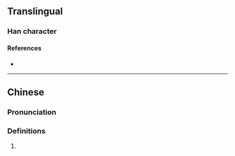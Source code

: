 {{character info}}
==Translingual==

===Han character===
{{Han char|rn=85|rad=水|as=14|sn=17|four=34117|canj=ETGT|ids=⿰氵蓋}}

====References====
* {{Han ref|kx=0657.090|dkj=18525|dj=1067.110|hdz=31766.030|uh=6FED|ud=28653|bh=ED54|bd=60756}}

----

==Chinese==
{{zh-forms}}

===Pronunciation===
{{zh-pron
|m=ǎi
|c=oi3
|mc=
|oc=
|ma=
|cat=
}}

===Definitions===
{{zh-hanzi}}

# {{rfdef|zh}}